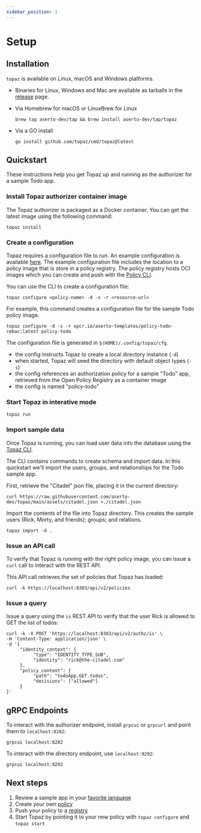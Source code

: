 ```yaml
---
sidebar_position: 1
---
```

# Setup

## Installation

`topaz` is available on Linux, macOS and Windows platforms.

* Binaries for Linux, Windows and Mac are available as tarballs in the [release](https://github.com/aserto-dev/topaz/releases) page.

* Via Homebrew for macOS or LinuxBrew for Linux

   ```shell
  brew tap aserto-dev/tap && brew install aserto-dev/tap/topaz
   ```

* Via a GO install

  ```shell
  go install github.com/topaz/cmd/topaz@latest
  ```

## Quickstart

These instructions help you get Topaz up and running as the authorizer for a sample Todo app. 

### Install Topaz authorizer container image

The Topaz authorizer is packaged as a Docker container. You can get the latest image using the following command:

```shell
topaz install 
```

### Create a configuration

Topaz requires a configuration file to run. An example configuration is available [here](/docs/getting-started/configuration). The example configuration file includes the location to a policy image that is store in a policy registry. The policy registry hosts OCI images which you can create and push with the [Policy CLI](https://github.com/opcr-io/policy).

You can use the CLI to create a configuration file:

```shell
topaz configure <policy-name> -d -s -r <resource-url>
```

For example, this command creates a configuration file for the sample Todo policy image.

```shell
topaz configure -d -s -r opcr.io/aserto-templates/policy-todo-rebac:latest policy-todo
```

The configuration file is generated in `$(HOME)/.config/topaz/cfg`.
* the config instructs Topaz to create a local directory instance (`-d`)
* when started, Topaz will seed the directory with default object types (`-s`)
* the config references an authorization policy for a sample "Todo" app, retrieved from the Open Policy Registry as a container image
* the config is named "policy-todo"

### Start Topaz in interative mode

```shell
topaz run
```

### Import sample data

Once Topaz is running, you can load user data into the database using the [Topaz CLI](/docs/command-line-interface/topaz-cli/index.mdx).

The CLI contains commands to create schema and import data. In this quickstart we'll import the users, groups, and relationships for the Todo sample app.

First, retrieve the "Citadel" json file, placing it in the current directory:

```shell
curl https://raw.githubusercontent.com/aserto-dev/topaz/main/assets/citadel.json >./citadel.json
```

Import the contents of the file into Topaz directory. This creates the sample users (Rick, Morty, and friends); groups; and relations.

```shell
topaz import -d .
```

### Issue an API call

To verify that Topaz is running with the right policy image, you can issue a `curl` call to interact with the REST API.

This API call retrieves the set of policies that Topaz has loaded:

```shell
curl -k https://localhost:8383/api/v2/policies
```

### Issue a query

Issue a query using the `is` REST API to verify that the user Rick is allowed to GET the list of todos:

```shell
curl -k -X POST 'https://localhost:8383/api/v2/authz/is' \
-H 'Content-Type: application/json' \
-d '{ 
     "identity_context": {
          "type": "IDENTITY_TYPE_SUB",
          "identity": "rick@the-citadel.com"
     },
     "policy_context": {
          "path": "todoApp.GET.todos",
          "decisions": ["allowed"]
     }
}'
```

## gRPC Endpoints

To interact with the authorizer endpoint, install `grpcui` or `grpcurl` and point them to `localhost:8282`:

```shell
grpcui localhost:8282
```

To interact with the directory endpoint, use `localhost:9292`:

```shell
grpcui localhost:9292
```

## Next steps
1. Review a sample app in your [favorite language](/docs/getting-started/samples/)
2. Create your own [policy](/docs/policies/)
3. Push your policy to a [registry](/docs/policies/lifecycle#policy-cli)
4. Start Topaz by pointing it to your new policy with `topaz configure` and `topaz start`
